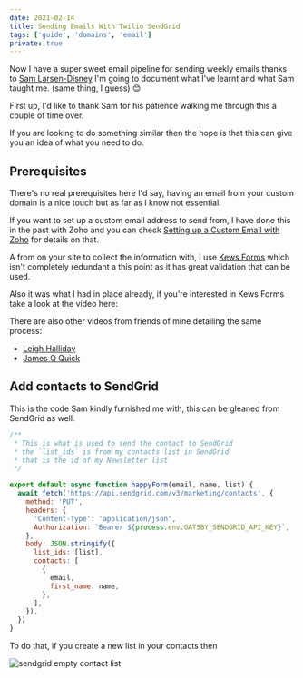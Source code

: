 ```yaml
---
date: 2021-02-14
title: Sending Emails With Twilio SendGrid
tags: ['guide', 'domains', 'email']
private: true
---
```


Now I have a super sweet email pipeline for sending weekly emails
thanks to [Sam Larsen-Disney] I'm going to document what I've learnt
and what Sam taught me. (same thing, I guess) 😊

First up, I'd like to thank Sam for his patience walking me through
this a couple of time over.

If you are looking to do something similar then the hope is that this
can give you an idea of what you need to do.

## Prerequisites

There's no real prerequisites here I'd say, having an email from your
custom domain is a nice touch but as far as I know not essential.

If you want to set up a custom email address to send from, I have done
this in the past with Zoho and you can check [Setting up a Custom
Email with Zoho] for details on that.

A from on your site to collect the information with, I use [Kews
Forms] which isn't completely redundant a this point as it has great
validation that can be used.

Also it was what I had in place already, if you're interested in Kews
Forms take a look at the video here:

<YouTube youTubeId="ZSFn1lnlAZw" />

There are also other videos from friends of mine detailing the same
process:

- [Leigh Halliday]
- [James Q Quick]

## Add contacts to SendGrid

This is the code Sam kindly furnished me with, this can be gleaned
from SendGrid as well.

```js
/**
 * This is what is used to send the contact to SendGrid
 * the `list_ids` is from my contacts list in SendGrid
 * that is the id of my Newsletter list
 */

export default async function happyForm(email, name, list) {
  await fetch('https://api.sendgrid.com/v3/marketing/contacts', {
    method: 'PUT',
    headers: {
      'Content-Type': 'application/json',
      Authorization: `Bearer ${process.env.GATSBY_SENDGRID_API_KEY}`,
    },
    body: JSON.stringify({
      list_ids: [list],
      contacts: [
        {
          email,
          first_name: name,
        },
      ],
    }),
  })
}
```

To do that, if you create a new list in your contacts then

![sendgrid empty contact list]

<!-- Links -->

[setting up a custom email with zoho]:
  https://scottspence.com/2020/04/25/custom-email-domain-with-now/
[sam larsen-disney]: https://twitter.com/SamLarsenDisney
[newsletter]: https://scottspence.com/newsletter
[leigh halliday]: https://www.youtube.com/watch?v=gK7KKswOnOQ
[james q quick]: https://www.youtube.com/watch?v=7HVM3HPhlTw
[kews forms]: https://kwes.io/

<!-- Images -->

[sendgrid empty contact list]: ./sendgrid-empty-contact-list.png
